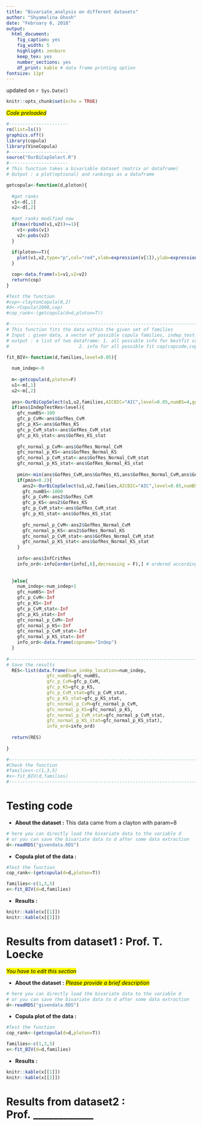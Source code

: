 ```yaml
---
title: "Bivariate_analysis on different datasets"
author: "Shyamolina Ghosh"
date: "February 8, 2018"
output: 
  html_document:
    fig_caption: yes
    fig_width: 5
    highlight: zenburn
    keep_tex: yes
    number_sections: yes
    df_print: kable # data frame printing option
fontsize: 11pt
---
```

updated on `r Sys.Date()`
```r
knitr::opts_chunk$set(echo = TRUE)
```

<mark>*Code preloaded*</mark>

```r
#----------------------
rm(list=ls())
graphics.off()
library(copula)
library(VineCopula)
#----------------------
source("OurBiCopSelect.R")
#----------------------
# This function takes a bivariable dataset (matrix or dataframe)
# Output : a plot(optional) and rankings as a dataframe

getcopula<-function(d,ploton){
 
  #get ranks
  v1<-d[,1]
  v2<-d[,2]
  
  #get ranks modified now
  if(max(rbind(v1,v2))>=1){
    v1<-pobs(v1)
    v2<-pobs(v2)
  }
  
  if(ploton==T){
    plot(v1,v2,type="p",col="red",xlab=expression(v[1]),ylab=expression(v[2]),cex.lab=1)
  }

  cop<-data.frame(v1=v1,v2=v2)
  return(cop)
}

#Test the function
#cop<-claytonCopula(8,2)
#d<-rCopula(1000,cop)
#cop_rank<-(getcopula(d=d,ploton=T))

#--------------------------------------------------------------------------------------------------
# This function fits the data within the given set of families
# Input : given data, a vector of possible copula families, indep_test_p threshold
# output : a list of two dataframe: 1. all possible info for bestfit cop, 
#                          2. info for all possible fit cop(copcode,copname,par,par1,logLik,AIC,BIC)

fit_BIV<-function(d,families,level=0.05){
  
  num_indep<-0
  
  m<-getcopula(d,ploton=F)
  u1<-m[,1]
  u2<-m[,2]
       
  ans<-OurBiCopSelect(u1,u2,families,AICBIC="AIC",level=0.05,numBS=4,gofnormal=T)
  if(ans$IndepTestRes<level){
    gfc_numBS<-100
    gfc_p_CvM<-ans$GofRes_CvM
    gfc_p_KS<-ans$GofRes_KS
    gfc_p_CvM_stat<-ans$GofRes_CvM_stat
    gfc_p_KS_stat<-ans$GofRes_KS_stat
    
    gfc_normal_p_CvM<-ans$GofRes_Normal_CvM
    gfc_normal_p_KS<-ans$GofRes_Normal_KS
    gfc_normal_p_CvM_stat<-ans$GofRes_Normal_CvM_stat
    gfc_normal_p_KS_stat<-ans$GofRes_Normal_KS_stat
    
    pmin<-min(ans$GofRes_CvM,ans$GofRes_KS,ans$GofRes_Normal_CvM,ans$GofRes_Normal_KS)
    if(pmin<0.2){
      ans2<-OurBiCopSelect(u1,u2,families,AICBIC="AIC",level=0.05,numBS=5,gofnormal=T)
      gfc_numBS<-1000
      gfc_p_CvM<-ans2$GofRes_CvM
      gfc_p_KS<-ans2$GofRes_KS
      gfc_p_CvM_stat<-ans$GofRes_CvM_stat
      gfc_p_KS_stat<-ans$GofRes_KS_stat
      
      gfc_normal_p_CvM<-ans2$GofRes_Normal_CvM
      gfc_normal_p_KS<-ans2$GofRes_Normal_KS
      gfc_normal_p_CvM_stat<-ans$GofRes_Normal_CvM_stat
      gfc_normal_p_KS_stat<-ans$GofRes_Normal_KS_stat
    }
    
    info<-ans$InfCritRes
    info_ord<-info[order(info[,6],decreasing = F),] # ordered according to min to max AIC
    
    
  }else{
    num_indep<-num_indep+1
    gfc_numBS<-Inf
    gfc_p_CvM<-Inf
    gfc_p_KS<-Inf
    gfc_p_CvM_stat<-Inf
    gfc_p_KS_stat<-Inf
    gfc_normal_p_CvM<-Inf 
    gfc_normal_p_KS<-Inf
    gfc_normal_p_CvM_stat<-Inf
    gfc_normal_p_KS_stat<-Inf
    info_ord<-data.frame(copname="Indep")
  }
          
#-----------------------------------------------------------------------------
# Save the results
  RES<-list(data.frame(num_indep_location=num_indep,
               gfc_numBS=gfc_numBS,
               gfc_p_CvM=gfc_p_CvM,
               gfc_p_KS=gfc_p_KS,
               gfc_p_CvM_stat=gfc_p_CvM_stat,
               gfc_p_KS_stat=gfc_p_KS_stat,
               gfc_normal_p_CvM=gfc_normal_p_CvM,
               gfc_normal_p_KS=gfc_normal_p_KS,
               gfc_normal_p_CvM_stat=gfc_normal_p_CvM_stat,
               gfc_normal_p_KS_stat=gfc_normal_p_KS_stat),
               info_ord=info_ord)
  
  return(RES)
  
}

#-------------------------------------------------------------------------------------
#Check the function
#families<-c(1,3,5)
#x<-fit_BIV(d,families)
#---------------------------------------------------------------------------------------------------------

```

# Testing code

* **About the dataset :** This data came from a clayton with param=8

```r
# here you can directly load the bivariate data to the variable d
# or you can save the bivariate data to d after some data extraction
d<-readRDS("givendata.RDS")
```

* **Copula plot of the data :**
```r
#Test the function
cop_rank<-(getcopula(d=d,ploton=T))

families<-c(1,3,5)
x<-fit_BIV(d=d,families)
```

* **Results :**
```r
knitr::kable(x[[1]])
knitr::kable(x[[2]])
```


# Results from dataset1 : Prof. T. Loecke
<mark>*You have to edit this section*</mark>

* **About the dataset :** <mark>*Please provide a brief description*</mark>

```r
# here you can directly load the bivariate data to the variable d
# or you can save the bivariate data to d after some data extraction
d<-readRDS("givendata.RDS")
```

* **Copula plot of the data :**
```r
#Test the function
cop_rank<-(getcopula(d=d,ploton=T))

families<-c(1,3,5)
x<-fit_BIV(d=d,families)
```

* **Results :**
```r
knitr::kable(x[[1]])
knitr::kable(x[[2]])
```


# Results from dataset2 : Prof. ____________
